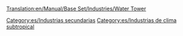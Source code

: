 [[Translation:en/Manual/Base Set/Industries/Water Tower]]

{{es/Industrias| nombre=Torre de agua
| imagen=Water_tower.gif
| climas=[[es/Manual/Clima|Subtropical]]
| acepta=[[es/Manual/Base Set/Cargos/Agua|Agua]]
| produce=Nada
| notas=No existe en otros [[es/climas|climas]]. Solo puede situarse en zonas desérticas.
}}

[[Category:es/Industrias secundarias]]
[[Category:es/Industrias de clima subtropical]]
